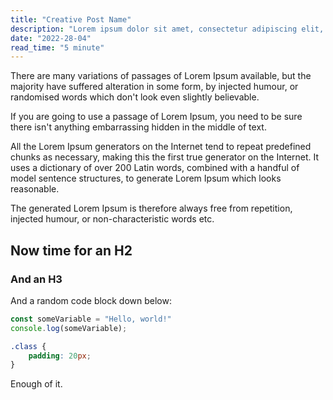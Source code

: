 ```yaml
---
title: "Creative Post Name"
description: "Lorem ipsum dolor sit amet, consectetur adipiscing elit, sed do eiusmod tempor incididunt ut labore et dolore magna aliqua. Ut enim ad minim veniam, quis nostrud exercitation ullamco laboris nisi ut aliquip ex ea commodo consequat."
date: "2022-28-04"
read_time: "5 minute"
---
```


There are many variations of passages of Lorem Ipsum available, but the majority have suffered alteration in some form, by injected humour, or randomised words which don't look even slightly believable.

If you are going to use a passage of Lorem Ipsum, you need to be sure there isn't anything embarrassing hidden in the middle of text.

All the Lorem Ipsum generators on the Internet tend to repeat predefined chunks as necessary, making this the first true generator on the Internet. It uses a dictionary of over 200 Latin words, combined with a handful of model sentence structures, to generate Lorem Ipsum which looks reasonable.

The generated Lorem Ipsum is therefore always free from repetition, injected humour, or non-characteristic words etc.

## Now time for an H2
### And an H3
And a random code block down below:

```javascript
const someVariable = "Hello, world!"
console.log(someVariable);
```

```css
.class {
    padding: 20px;
}
```
Enough of it.
